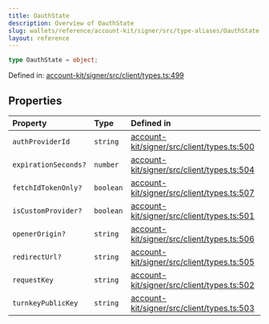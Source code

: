 ```yaml
---
title: OauthState
description: Overview of OauthState
slug: wallets/reference/account-kit/signer/src/type-aliases/OauthState
layout: reference
---
```


```ts
type OauthState = object;
```

Defined in: [account-kit/signer/src/client/types.ts:499](https://github.com/alchemyplatform/aa-sdk/blob/49e74eee8606f480b200b4612d00d950da8a8742/account-kit/signer/src/client/types.ts#L499)

## Properties

| Property                                          | Type      | Defined in                                                                                                                                                                        |
| :------------------------------------------------ | :-------- | :-------------------------------------------------------------------------------------------------------------------------------------------------------------------------------- |
| <a id="authproviderid" /> `authProviderId`        | `string`  | [account-kit/signer/src/client/types.ts:500](https://github.com/alchemyplatform/aa-sdk/blob/49e74eee8606f480b200b4612d00d950da8a8742/account-kit/signer/src/client/types.ts#L500) |
| <a id="expirationseconds" /> `expirationSeconds?` | `number`  | [account-kit/signer/src/client/types.ts:504](https://github.com/alchemyplatform/aa-sdk/blob/49e74eee8606f480b200b4612d00d950da8a8742/account-kit/signer/src/client/types.ts#L504) |
| <a id="fetchidtokenonly" /> `fetchIdTokenOnly?`   | `boolean` | [account-kit/signer/src/client/types.ts:507](https://github.com/alchemyplatform/aa-sdk/blob/49e74eee8606f480b200b4612d00d950da8a8742/account-kit/signer/src/client/types.ts#L507) |
| <a id="iscustomprovider" /> `isCustomProvider?`   | `boolean` | [account-kit/signer/src/client/types.ts:501](https://github.com/alchemyplatform/aa-sdk/blob/49e74eee8606f480b200b4612d00d950da8a8742/account-kit/signer/src/client/types.ts#L501) |
| <a id="openerorigin" /> `openerOrigin?`           | `string`  | [account-kit/signer/src/client/types.ts:506](https://github.com/alchemyplatform/aa-sdk/blob/49e74eee8606f480b200b4612d00d950da8a8742/account-kit/signer/src/client/types.ts#L506) |
| <a id="redirecturl" /> `redirectUrl?`             | `string`  | [account-kit/signer/src/client/types.ts:505](https://github.com/alchemyplatform/aa-sdk/blob/49e74eee8606f480b200b4612d00d950da8a8742/account-kit/signer/src/client/types.ts#L505) |
| <a id="requestkey" /> `requestKey`                | `string`  | [account-kit/signer/src/client/types.ts:502](https://github.com/alchemyplatform/aa-sdk/blob/49e74eee8606f480b200b4612d00d950da8a8742/account-kit/signer/src/client/types.ts#L502) |
| <a id="turnkeypublickey" /> `turnkeyPublicKey`    | `string`  | [account-kit/signer/src/client/types.ts:503](https://github.com/alchemyplatform/aa-sdk/blob/49e74eee8606f480b200b4612d00d950da8a8742/account-kit/signer/src/client/types.ts#L503) |
